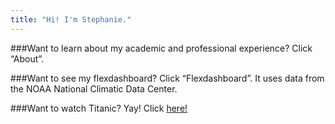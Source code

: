 ```yaml
---
title: "Hi! I'm Stephanie."
---
```


###Want to learn about my academic and professional experience? 
Click "About".

###Want to see my flexdashboard?
Click "Flexdashboard". It uses data from the  NOAA National Climatic Data Center.

###Want to watch Titanic?
Yay! Click [here!](https://www.amazon.com/Titanic-Leonardo-DiCaprio/dp/B00A3ZJIY6/ref=sr_1_1?ie=UTF8&qid=1541131349&sr=8-1&keywords=titanic+amazon+prime+video)